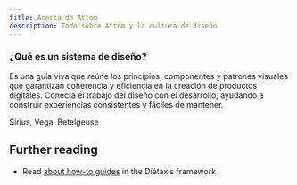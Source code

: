 ```yaml
---
title: Acerca de Attom
description: Todo sobre Attom y la cultura de diseño.
---
```



<h3 style =" color: var(--color-accent)">¿Qué es un sistema de diseño?</h3>

Es una guía viva que reúne los principios, componentes y patrones visuales que garantizan coherencia y eficiencia en la creación de productos digitales. Conecta el trabajo del diseño con el desarrollo, ayudando a construir experiencias consistentes y fáciles de mantener.

<Card title="Estrellas" icon="star">
  Sirius, Vega, Betelgeuse
</Card>

## Further reading

- Read [about how-to guides](https://diataxis.fr/how-to-guides/) in the Diátaxis framework
